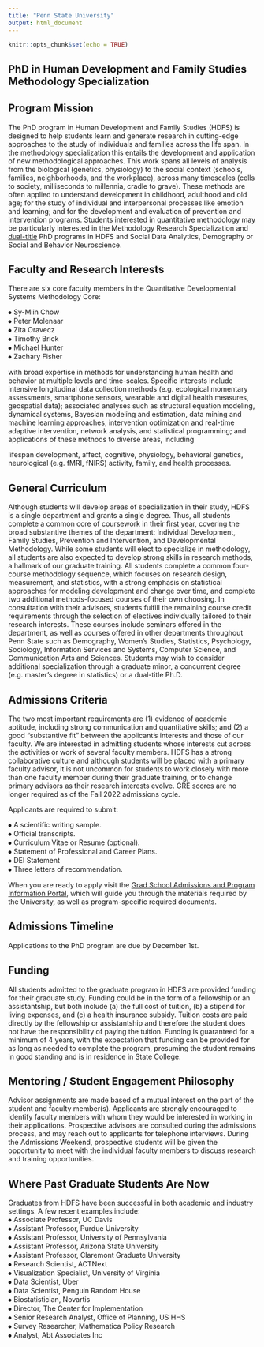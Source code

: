 ---
title: "Penn State University"
output: html_document
---

```{r setup, include=FALSE}
knitr::opts_chunk$set(echo = TRUE)
```


## PhD in Human Development and Family Studies Methodology Specialization  {-}

## Program Mission  {-}
The PhD program in Human Development and Family Studies (HDFS) is designed to help students learn and generate research in cutting-edge approaches to the study of individuals and families across the life span. In the methodology specialization this entails the development and application of new methodological approaches. This work spans all levels of analysis from the biological (genetics, physiology) to the social context (schools, families, neighborhoods, and the workplace), across many timescales (cells to society, milliseconds to millennia, cradle to grave). These methods are often applied to understand development in childhood, adulthood and old age; for the study of individual and interpersonal processes like emotion and learning; and for the development and evaluation of prevention and intervention programs. Students interested in quantitative methodology may be particularly interested in the Methodology Research Specialization and [dual-title](https://hhd.psu.edu/hdfs/graduate/dual-title-programs) PhD programs in HDFS and Social Data Analytics, Demography or Social and Behavior Neuroscience.




## Faculty and Research Interests  {-}
There are six core faculty members in the Quantitative Developmental Systems Methodology Core:  

⦁	Sy-Miin Chow  
⦁	Peter Molenaar  
⦁	Zita Oravecz  
⦁	Timothy Brick  
⦁	Michael Hunter  
⦁	Zachary Fisher  

with broad expertise in methods for understanding human health and behavior at multiple levels and time-scales. Specific interests include intensive longitudinal data collection methods (e.g. ecological momentary assessments, smartphone sensors, wearable and digital health measures, geospatial data); associated analyses such as structural equation modeling, dynamical systems, Bayesian modeling and estimation, data mining and machine learning approaches, intervention optimization and real-time adaptive intervention, network analysis, and statistical programming; and applications of these methods to diverse areas, including

lifespan development, affect, cognitive, physiology, behavioral genetics, neurological (e.g. fMRI, fNIRS) activity, family, and health processes.




## General Curriculum  {-}
Although students will develop areas of specialization in their study, HDFS is a single department and grants a single degree. Thus, all students complete a common core of coursework in their first year, covering the broad substantive themes of the department: Individual Development, Family Studies, Prevention and Intervention, and Developmental Methodology. While some students will elect to specialize in methodology, all students are also expected to develop strong skills in research methods, a hallmark of our graduate training. All students complete a common four-course methodology sequence, which focuses on research design, measurement, and statistics, with a strong emphasis on statistical approaches for modeling development and change over time, and complete two additional methods-focused courses of their own choosing. In consultation with their advisors, students fulfill the remaining course credit requirements through the selection of electives individually tailored to their research interests. These courses include seminars offered in the department, as well as courses offered in other departments throughout Penn State such as Demography, Women's Studies, Statistics, Psychology, Sociology, Information Services and Systems, Computer Science, and Communication Arts and Sciences. Students may wish to consider additional specialization through a graduate minor, a concurrent degree (e.g. master’s degree in statistics) or a dual-title Ph.D.


## Admissions Criteria  {-}
The two most important requirements are (1) evidence of academic aptitude, including strong communication and quantitative skills; and (2) a good "substantive fit" between the applicant's interests and those of our faculty. We are interested in admitting students whose interests cut across the activities or work of several faculty members. HDFS has a strong collaborative culture and although students will be placed with a primary faculty advisor, it is not uncommon for students to work closely with more than one faculty member during their graduate training, or to change primary advisors as their research interests evolve. GRE scores are no longer required as of the Fall 2022 admissions cycle.  

Applicants are required to submit:  

⦁	A scientific writing sample.  
⦁	Official transcripts.  
⦁	Curriculum Vitae or Resume (optional).  
⦁	Statement of Professional and Career Plans.  
⦁	DEI Statement  
⦁	Three letters of recommendation.  

When you are ready to apply visit the [Grad School Admissions and Program Information Portal](https://gradschool.psu.edu/graduate-admissions/how-to-apply/new-applicants/), which will guide you through the materials required by the University, as well as program-specific required documents.  



## Admissions Timeline  {-}
Applications to the PhD program are due by December 1st.


## Funding  {-}
All students admitted to the graduate program in HDFS are provided funding for their graduate study. Funding could be in the form of a fellowship or an assistantship, but both include (a) the full cost of tuition, (b) a stipend for living expenses, and (c) a health insurance subsidy. Tuition costs are paid directly by the fellowship or assistantship and therefore the student does not have the responsibility of paying the tuition. Funding is guaranteed for a minimum of 4 years, with the expectation that funding can be provided for as long as needed to complete the program, presuming the student remains in good standing and is in residence in State College.


## Mentoring / Student Engagement Philosophy  {-}
Advisor assignments are made based of a mutual interest on the part of the student and faculty member(s). Applicants are strongly encouraged to identify faculty members with whom they would be interested in working in their applications. Prospective advisors are consulted during the admissions process, and may reach out to applicants for telephone interviews. During the Admissions Weekend, prospective students will be given the opportunity to meet with the individual faculty members to discuss research and training opportunities.


## Where Past Graduate Students Are Now  {-}
Graduates from HDFS have been successful in both academic and industry settings. A few recent examples include:  
⦁	Associate Professor, UC Davis  
⦁	Assistant Professor, Purdue University  
⦁	Assistant Professor, University of Pennsylvania  
⦁	Assistant Professor, Arizona State University  
⦁	Assistant Professor, Claremont Graduate University  
⦁	Research Scientist, ACTNext  
⦁	Visualization Specialist, University of Virginia  
⦁	Data Scientist, Uber  
⦁	Data Scientist, Penguin Random House  
⦁	Biostatistician, Novartis  
⦁	Director, The Center for Implementation  
⦁	Senior Research Analyst, Office of Planning, US HHS  
⦁	Survey Researcher, Mathematica Policy Research  
⦁	Analyst, Abt Associates Inc  


